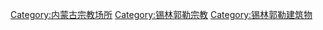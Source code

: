 [[Category:内蒙古宗教场所|Category:内蒙古宗教场所]]
[[Category:锡林郭勒宗教|Category:锡林郭勒宗教]]
[[Category:锡林郭勒建筑物|Category:锡林郭勒建筑物]]